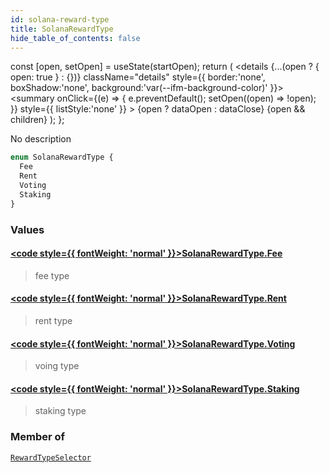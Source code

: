 ```yaml
---
id: solana-reward-type
title: SolanaRewardType
hide_table_of_contents: false
---
```







  const [open, setOpen] = useState(startOpen);
  return (
    <details {...(open ? { open: true } : {})} className="details" style={{ border:'none', boxShadow:'none', background:'var(--ifm-background-color)' }}>
      <summary
        onClick={(e) => {
          e.preventDefault();
          setOpen((open) => !open);
        }}
        style={{ listStyle:'none' }}
      >
      {open ? dataOpen : dataClose}
      </summary>
      {open && children}
    </details>
  );
};








No description


```graphql
enum SolanaRewardType {
  Fee
  Rent
  Voting
  Staking
}
```




### Values

#### [<code style={{ fontWeight: 'normal' }}>SolanaRewardType.<b>Fee</b></code>](#)  
> 
> 
> fee type
> 

#### [<code style={{ fontWeight: 'normal' }}>SolanaRewardType.<b>Rent</b></code>](#)  
> 
> 
> rent type
> 

#### [<code style={{ fontWeight: 'normal' }}>SolanaRewardType.<b>Voting</b></code>](#)  
> 
> 
> voing type
> 

#### [<code style={{ fontWeight: 'normal' }}>SolanaRewardType.<b>Staking</b></code>](#)  
> 
> 
> staking type
> 



### Member of

[`RewardTypeSelector`](/docs/graphql-reference/inputs/reward-type-selector)  <Badge class="secondary" text="input"/>

